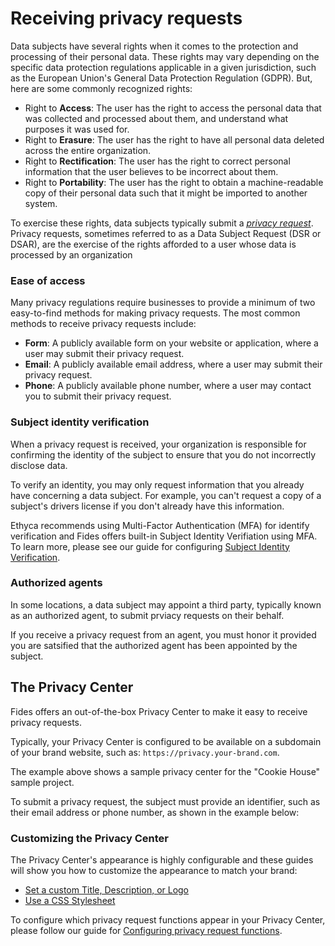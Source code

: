 
# Receiving privacy requests

Data subjects have several rights when it comes to the protection and processing of their personal data. These rights may vary depending on the specific data protection regulations applicable in a given jurisdiction, such as the European Union's General Data Protection Regulation (GDPR). But, here are some commonly recognized rights:

* Right to **Access**: The user has the right to access the personal data that was collected and processed about them, and understand what purposes it was used for.
* Right to **Erasure**: The user has the right to have all personal data deleted across the entire organization. 
* Right to **Rectification**: The user has the right to correct personal information that the user believes to be incorrect about them.
* Right to **Portability**: The user has the right to obtain a machine-readable copy of their personal data such that it might be imported to another system.

To exercise these rights, data subjects typically submit a [_privacy request_](/docs/docs/tutorials/privacy-requests-glossary#privacy-request).
<Callout emoji="" type="info">Privacy requests, sometimes referred to as a Data Subject Request (DSR or DSAR), are the exercise of the rights afforded to a user whose data is processed by an organization </Callout>

### Ease of access
Many privacy regulations require businesses to provide a minimum of two easy-to-find methods for making privacy requests.
The most common methods to receive privacy requests include: 

* **Form**: A publicly available form on your website or application, where a user may submit their privacy request.
* **Email**: A publicly available email address, where a user may submit their privacy request.
* **Phone**: A publicly available phone number, where a user may contact you to submit their privacy request.

### Subject identity verification

When a privacy request is received, your organization is responsible for confirming the identity of the subject to ensure that you do not incorrectly disclose data. 

To verify an identity, you may only request information that you already have concerning a data subject. For example, you can't request a copy of a subject's drivers license if you don't already have this information.

Ethyca recommends using Multi-Factor Authentication (MFA) for identify verification and Fides offers built-in Subject Identity Verifiation using MFA. To learn more, please see our guide for configuring [Subject Identity Verification](/docs/dev-docs/configuration/privacy-requests/subject-identity-verification). 

### Authorized agents
In some locations, a data subject may appoint a third party, typically known as an authorized agent, to submit prviacy requests on their behalf.

If you receive a privacy request from an agent, you must honor it provided you are satsified that the authorized agent has been appointed by the subject.

## The Privacy Center
Fides offers an out-of-the-box Privacy Center to make it easy to receive privacy requests.

Typically, your Privacy Center is configured to be available on a subdomain of your brand website, such as: `https://privacy.your-brand.com`.

<Screenshot img="/assets/img/docs/docs/tutorials/privacy-requests-privacy-center.gif" description="Standard Privacy Center" />

The example above shows a sample privacy center for the "Cookie House" sample project.

To submit a privacy request, the subject must provide an identifier, such as their email address or phone number, as shown in the example below:

<Screenshot img="/assets/img/docs/docs/tutorials/privacy-requests-submit-identity.gif" description="Submitting a Privacy Request" />

### Customizing the Privacy Center

The Privacy Center's appearance is highly configurable and these guides will show you how to customize the appearance to match your brand: 
* [Set a custom Title, Description, or Logo](/docs/dev-docs/configuration/privacy-requests/privacy-center#set-custom-fields)
* [Use a CSS Stylesheet](/docs/dev-docs/configuration/privacy-requests/privacy-center#configure-website-appearance)

To configure which privacy request functions appear in your Privacy Center, please follow our guide for [Configuring privacy request functions](/docs/dev-docs/configuration/privacy-requests/privacy-center#configure-privacy-request-options).

